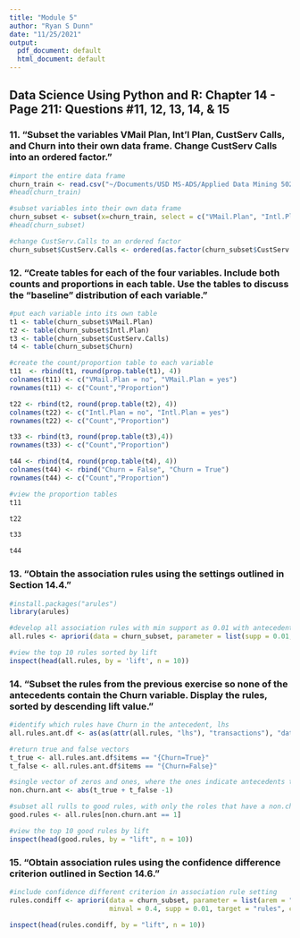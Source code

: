 ```yaml
---
title: "Module 5" 
author: "Ryan S Dunn"
date: "11/25/2021"
output:
  pdf_document: default
  html_document: default
---
```


## Data Science Using Python and R: Chapter 14 - Page 211: Questions #11, 12, 13, 14, & 15

### 11. “Subset the variables VMail Plan, Int'l Plan, CustServ Calls, and Churn into their own data frame. Change CustServ Calls into an ordered factor.”

```r
#import the entire data frame
churn_train <- read.csv("~/Documents/USD MS-ADS/Applied Data Mining 502/Module 5/Datasets/Churn_Training_File")
#head(churn_train) 
```

```r
#subset variables into their own data frame
churn_subset <- subset(x=churn_train, select = c("VMail.Plan", "Intl.Plan", "CustServ.Calls", "Churn"))
#head(churn_subset)

#change CustServ.Calls to an ordered factor
churn_subset$CustServ.Calls <- ordered(as.factor(churn_subset$CustServ.Calls))
```

### 12. “Create tables for each of the four variables. Include both counts and proportions in each table. Use the tables to discuss the “baseline” distribution of each variable.”

```r
#put each variable into its own table
t1 <- table(churn_subset$VMail.Plan)
t2 <- table(churn_subset$Intl.Plan)
t3 <- table(churn_subset$CustServ.Calls)
t4 <- table(churn_subset$Churn)

#create the count/proportion table to each variable
t11  <- rbind(t1, round(prop.table(t1), 4))
colnames(t11) <- c("VMail.Plan = no", "VMail.Plan = yes")
rownames(t11) <- c("Count","Proportion")

t22 <- rbind(t2, round(prop.table(t2), 4))
colnames(t22) <- c("Intl.Plan = no", "Intl.Plan = yes")
rownames(t22) <- c("Count","Proportion")

t33 <- rbind(t3, round(prop.table(t3),4))
rownames(t33) <- c("Count","Proportion")

t44 <- rbind(t4, round(prop.table(t4), 4))
colnames(t44) <- rbind("Churn = False", "Churn = True")
rownames(t44) <- c("Count","Proportion")
```

```r
#view the proportion tables 
t11
```

```r
t22
```

```r
t33
```

```r
t44
```
### 13. “Obtain the association rules using the settings outlined in Section 14.4.”
```r
#install.packages("arules")
library(arules)
```

```r
#develop all association rules with min support as 0.01 with antecedents with exactly one item, and support to 0.40
all.rules <- apriori(data = churn_subset, parameter = list(supp = 0.01, target = "rules", conf = 0.4, minlen = 2, maxlen = 2))
```

```r
#view the top 10 rules sorted by lift
inspect(head(all.rules, by = 'lift', n = 10))
```
### 14. “Subset the rules from the previous exercise so none of the antecedents contain the Churn variable. Display the rules, sorted by descending lift value.”
```r
#identify which rules have Churn in the antecedent, lhs
all.rules.ant.df <- as(as(attr(all.rules, "lhs"), "transactions"), "data.frame")

#return true and false vectors
t_true <- all.rules.ant.df$items == "{Churn=True}"
t_false <- all.rules.ant.df$items == "{Churn=False}"

#single vector of zeros and ones, where the ones indicate antecedents that do not contain Churn
non.churn.ant <- abs(t_true + t_false -1)

#subset all rulls to good rules, with only the roles that have a non.churn.ant = 1
good.rules <- all.rules[non.churn.ant == 1]
```

```r
#view the top 10 good rules by lift
inspect(head(good.rules, by = "lift", n = 10))
```

### 15. “Obtain association rules using the confidence difference criterion outlined in Section 14.6.”

```r
#include confidence different criterion in association rule setting
rules.condiff <- apriori(data = churn_subset, parameter = list(arem = "diff", aval = TRUE,
                         minval = 0.4, supp = 0.01, target = "rules", conf = 0.05, minlen = 2, maxlen = 2))
```

```r
inspect(head(rules.condiff, by = "lift", n = 10))
```
